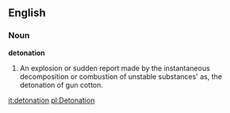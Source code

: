 ==English==

===Noun===

'''detonation'''

#An explosion or sudden report made by the instantaneous decomposition or combustion of unstable substances' as, the detonation of gun cotton.

[[it:detonation]]
[[pl:Detonation]]